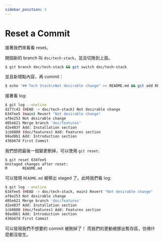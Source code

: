 ```yaml
---
sidebar_position: 3
---
```


# Reset a Commit

接著我們來看看 reset。

開個新的 branch 叫 `doc/tech-stack`，並且切換到上面。

```bash
$ git branch doc/tech-stack && git switch doc/tech-stack
```

並且新增點內容，再 commit：

```bash
$ echo "## Tech Stack\nNot desirable change" >> README.md && git add README.md && git commit -m "Not desirable change"
```

接著看 log:

```bash
$ git log --oneline
d277c42 (HEAD -> doc/tech-stack) Not desirable change
634fee5 (main) Revert "Not desirable change"
af8e253 Not desirable change
d05e621 Merge branch 'doc/features'
d2e483f Add: Installation section
1cb8880 (doc/features) Add: Features section
98ad8b1 Add: Introduction section
436b67d First Commit
```

我們想把最後一個變更刪掉，可以使用 `git reset`:

```shell
$ git reset 634fee5
Unstaged changes after reset:
M       README.md
```

可以發現 `README.md` 被移出 staged 了。此時我們看 log:

```bash
$ git log --oneline
634fee5 (HEAD -> doc/tech-stack, main) Revert "Not desirable change"
af8e253 Not desirable change
d05e621 Merge branch 'doc/features'
d2e483f Add: Installation section
1cb8880 (doc/features) Add: Features section
98ad8b1 Add: Introduction section
436b67d First Commit
```

可以發現我們不想要的 commit 被刪掉了！
而我們的更動被挪出暫存區，彷彿什麼都沒發生。

